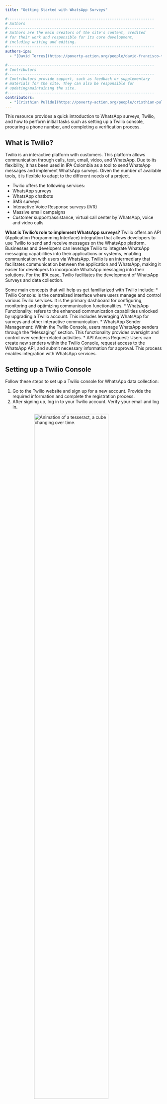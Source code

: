 ```yaml
---
title: "Getting Started with WhatsApp Surveys"

#------------------------------------------------------------------
# Authors
#------------------------------------------------------------------
# Authors are the main creators of the site's content, credited
# for their work and responsible for its core development, 
# including writing and editing.
#------------------------------------------------------------------
authors-ipa:
  - "[David Torres](https://poverty-action.org/people/david-francisco-torres-leon)"

#------------------------------------------------------------------
# Contributors
#------------------------------------------------------------------
# Contributors provide support, such as feedback or supplementary
# materials for the site. They can also be responsible for
# updating/maintaining the site.
#------------------------------------------------------------------
contributors:
  - "[Cristhian Pulido](https://poverty-action.org/people/cristhian-pulido)"
---
```


:::{.page-subtitle}
This resource provides a quick introduction to WhatsApp surveys, Twilio, and how to perform initial tasks such as setting up a Twilio console, procuring a phone number, and completing a verification process. 
:::

## What is Twilio?

Twilio is an interactive platform with customers. This platform allows communication through calls, text, email, video, and WhatsApp. Due to its flexibility, it has been used in IPA Colombia as a tool to send WhatsApp messages and implement WhatsApp surveys. Given the number of available tools, it is flexible to adapt to the different needs of a project. 

* Twilio offers the following services:
* WhatsApp surveys
* WhatsApp chatbots
* SMS surveys
* Interactive Voice Response surveys (IVR)
* Massive email campaigns
* Customer support/assistance, virtual call center by WhatsApp, voice and video calls

**What is Twilio's role to implement WhatsApp surveys?** Twilio offers an API (Application Programming Interface) integration that allows developers to use Twilio to send and receive messages on the WhatsApp platform. Businesses and developers can leverage Twilio to integrate WhatsApp messaging capabilities into their applications or systems, enabling communication with users via WhatsApp. Twilio is an intermediary that facilitates communication between the application and WhatsApp, making it easier for developers to incorporate WhatsApp messaging into their solutions. For the IPA case, Twilio facilitates the development of WhatsApp Surveys and data collection.

Some main concepts that will help us get familiarized with Twilio include:
* Twilio Console: is the centralized interface where users manage and control various Twilio services. It is the primary dashboard for configuring, monitoring and optimizing communication functionalities.
* WhatsApp Functionality: refers to the enhanced communication capabilities unlocked by upgrading a Twilio account. This includes leveraging WhatsApp for surveys and other interactive communication.
* WhatsApp Sender Management: Within the Twilio Console, users manage WhatsApp senders through the "Messaging" section. This functionality provides oversight and control over sender-related activities.
* API Access Request: Users can create new senders within the Twilio Console, request access to the WhatsApp API, and submit necessary information for approval. This process enables integration with WhatsApp services.

## Setting up a Twilio Console

Follow these steps to set up a Twilio console for WhatsApp data collection:

1. Go to the Twilio website [](www.twilio.com) and sign up for a new account. Provide the required information and complete the registration process.
2. After signing up, log in to your Twilio account. Verify your email and log in.

![Animation of a tesseract, a cube changing over time.](https://media1.tenor.com/images/2ed919ce9aa9018d8d19f474cbb90847/tenor.gif){#fig-tesseract width=75% style="display: block; margin: 0 auto;"}

![Twilio setup and login](/assets/images/twilio-1.gif){fig-cap="Twilio setup and login" width=75% style="display: block; margin: 0 auto;"}

3. Once you're logged in, navigate to the Twilio Console, which is the main dashboard for managing your Twilio services

![The Twilio console](/assets/images/twilio-console-1.png){fig-cap="The Twilio console" width=75%}

4. In the Console, click on the "Phone Numbers" dropdown in the top-left corner and select "Manage." Then Select "Buy a number", then pick a phone number in the location where you need it.

![The Twilio console](/assets/images/twilio-console-2.bmp){fig-cap="The Twilio console" width=75%}

5. Upgrade the account to be able to use the WhatsApp functionalities.

## Twilio Pricing and Fees
Navigating through Twilio's pricing structure is essential for businesses seeking reliable and scalable communication solutions. As a leading cloud communications platform, Twilio offers diverse services, each with its own pricing considerations. The standard pricing is described as follows:

* The cost to start a conversation (for 24 hours) is USD 0.010
* The cost for a user to initiate the conversation (for 24 hours) is USD 0.006
* Fixed price per WhatsApp number USD 1.00
* Cost per message of USD 0.005

Understanding these pricing options is essential to include in the project budget. It is important to acknowledge that some capabilities, such as WhatsApp, require buying a phone number, and the configurations are set to have automatic top-ups. We recommend the standard configuration on this page so that Twilio can run smoothly. 

## Verifying your Twilio Console

Follow these steps to get your Twilio console verified. After submitting the required formats for approval, please note that it may take approximately **one week** for everything to be set up. Once your sender is approved, you can proceed to create the WhatsApp profile in the next section.

1. In the Console, click on the "Messaging" dropdown in the top-left corner and select the "Senders" tab on the left-hand side to view the available WhatsApp senders.
2. To send WhatsApp messages, you need to create a new sender and request access to the WhatsApp API. Click on the "Create New Sender" button and fill out the following fields. Select the phone number bought in previous steps and complete the profile information.
3. Once you're familiar with the requirements and guidelines, click on the "Submit request" button to start the request process.

![The Twilio console](/assets/images/twilio-console-3.png){fig-cap="The Twilio console" width=75%}

There is an optional step to complete the Meta verification, which grants the account the green tick in WhatsApp. This is highly recommended if you intend to send WhatsApp messages to a skeptical population and aim to enhance response rates in your surveys. To proceed, click on the "Open Meta Business Verification" button and follow the provided steps.

## Creating a WhatsApp Profile

Lastly, navigate to the newly created sender and provide the necessary information that will be displayed in the profile. This includes adding an image, name, and a description according to your preferences.Once you complete this step, you are ready to start with your first WhatsApp survey.

![The Twilio console](/assets/images/twilio-console-3.png){fig-cap="The Twilio console" width=75%}

